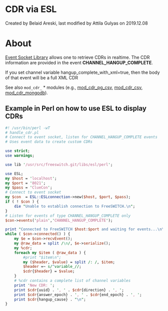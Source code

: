 
# CDR via ESL 

 Created by  Belaid Areski, last modified by  Attila Gulyas on 2019.12.08

# About

[Event Socket Library](../../Client-and-Developer-Interfaces/Event-Socket-Library/index.mdx#-new-) allows one to retrieve CDRs in realtime. The CDR information are provided in the event **CHANNEL\_HANGUP\_COMPLETE**.

If you set channel variable hangup\_complete\_with\_xml=true, then the body of that event will be a full XML CDR

  
See also `mod_cdr_` \* modules (e.g., [mod\_cdr\_pg\_csv](../../Modules/mod_cdr_pg_csv_6587338.mdx#about), [mod\_cdr\_csv](../../Modules/mod_cdr_csv_6587322.mdx#legs), [mod\_cdr\_mongodb](../../Modules/mod_cdr_mongodb_3965094.mdx#about)). 

## Example in Perl on how to use ESL to display CDRs

```perl
#! /usr/bin/perl -wT
# handle_cdr.pl
# Connect to event socket, listen for CHANNEL_HANGUP_COMPLETE events
# Uses event data to create custom CDRs

use strict;
use warnings;

use lib '/usr/src/freeswitch.git/libs/esl/perl';

use ESL;
my $host = 'localhost';
my $port = '8021';
my $pass = 'ClueCon';
# Connect to event socket
my $con  = ESL::ESLconnection->new($host, $port, $pass);
if ( ! $con ) {
    die "Unable to establish connection to FreeSWITCH.\n";
}
# Listen for events of type CHANNEL_HANGUP_COMPLETE only
$con->events('plain','CHANNEL_HANGUP_COMPLETE');

print "Connected to FreeSWITCH $host:$port and waiting for events...\n\n";
while ( $con->connected() ) {
    my $e = $con->recvEvent();
    my @raw_data = split /\n/, $e->serialize();
    my %cdr;
    foreach my $item ( @raw_data ) {
        #print "$item\n";
        my ($header, $value) = split /: /, $item;
        $header =~ s/^variable_//;
        $cdr{$header} = $value;
    }
    # %cdr contains a complete list of channel variables
    print 'New CDR: ';
    print $cdr{uuid} . ', ' . $cdr{direction} . ', ';
    print $cdr{answer_epoch} . ', ' . $cdr{end_epoch} . ', ';
    print $cdr{hangup_cause} . "\n";
}
```


